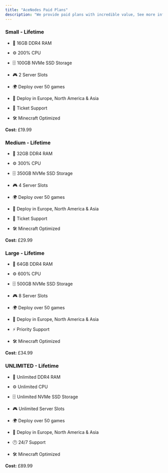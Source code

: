 ```yaml
---
title: "AceNodes Paid Plans"
description: "We provide paid plans with incredible value, See more information below."
---
```


### Small - Lifetime

- 🧠 16GB DDR4 RAM

- ⚙️ 200% CPU

- 🗄️ 100GB NVMe SSD Storage

- 🎮 2 Server Slots

- 🌍 Deploy over 50 games

- 📍 Deploy in Europe, North America & Asia

- 📩 Ticket Support

- 🛠️ Minecraft Optimized

 **Cost:** £19.99

### Medium - Lifetime

- 🧠 32GB DDR4 RAM

- ⚙️ 300% CPU

- 🗄️ 350GB NVMe SSD Storage

- 🎮 4 Server Slots

- 🌍 Deploy over 50 games

- 📍 Deploy in Europe, North America & Asia

- 📩 Ticket Support

- 🛠️ Minecraft Optimized

**Cost:** £29.99

### Large - Lifetime

- 🧠 64GB DDR4 RAM

- ⚙️ 600% CPU

- 🗄️ 500GB NVMe SSD Storage

- 🎮 8 Server Slots

- 🌍 Deploy over 50 games

- 📍 Deploy in Europe, North America & Asia

- ⚡ Priority Support

- 🛠️ Minecraft Optimized

**Cost:** £34.99

### UNLIMITED - Lifetime

- 🧠 Unlimited DDR4 RAM

- ⚙️ Unlimited CPU

- 🗄️ Unlimited NVMe SSD Storage

- 🎮 Unlimited Server Slots

- 🌍 Deploy over 50 games

- 📍 Deploy in Europe, North America & Asia

- 🕐 24/7 Support

- 🛠️ Minecraft Optimized

**Cost:** £89.99